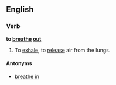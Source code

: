 ==English==

===Verb===
'''to [[breathe]] [[out]]'''

# To [[exhale]], to [[release]] air from the lungs.

====Antonyms====
*[[breathe in]]